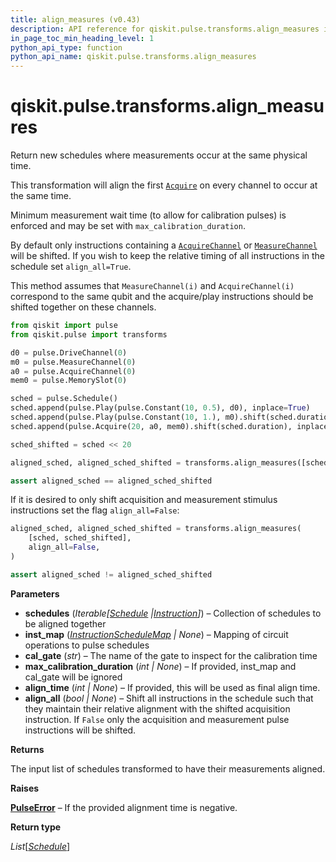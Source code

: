 ```yaml
---
title: align_measures (v0.43)
description: API reference for qiskit.pulse.transforms.align_measures in qiskit v0.43
in_page_toc_min_heading_level: 1
python_api_type: function
python_api_name: qiskit.pulse.transforms.align_measures
---
```


<span id="qiskit-pulse-transforms-align-measures" />

# qiskit.pulse.transforms.align\_measures

<Function id="qiskit.pulse.transforms.align_measures" isDedicatedPage={true} github="https://github.com/qiskit/qiskit/tree/stable/0.24/qiskit/pulse/transforms/canonicalization.py" signature="align_measures(schedules, inst_map=None, cal_gate='u3', max_calibration_duration=None, align_time=None, align_all=True)">
  Return new schedules where measurements occur at the same physical time.

  This transformation will align the first [`Acquire`](qiskit.pulse.instructions.Acquire "qiskit.pulse.instructions.Acquire") on every channel to occur at the same time.

  Minimum measurement wait time (to allow for calibration pulses) is enforced and may be set with `max_calibration_duration`.

  By default only instructions containing a [`AcquireChannel`](qiskit.pulse.channels.AcquireChannel "qiskit.pulse.channels.AcquireChannel") or [`MeasureChannel`](qiskit.pulse.channels.MeasureChannel "qiskit.pulse.channels.MeasureChannel") will be shifted. If you wish to keep the relative timing of all instructions in the schedule set `align_all=True`.

  This method assumes that `MeasureChannel(i)` and `AcquireChannel(i)` correspond to the same qubit and the acquire/play instructions should be shifted together on these channels.

  ```python
  from qiskit import pulse
  from qiskit.pulse import transforms

  d0 = pulse.DriveChannel(0)
  m0 = pulse.MeasureChannel(0)
  a0 = pulse.AcquireChannel(0)
  mem0 = pulse.MemorySlot(0)

  sched = pulse.Schedule()
  sched.append(pulse.Play(pulse.Constant(10, 0.5), d0), inplace=True)
  sched.append(pulse.Play(pulse.Constant(10, 1.), m0).shift(sched.duration), inplace=True)
  sched.append(pulse.Acquire(20, a0, mem0).shift(sched.duration), inplace=True)

  sched_shifted = sched << 20

  aligned_sched, aligned_sched_shifted = transforms.align_measures([sched, sched_shifted])

  assert aligned_sched == aligned_sched_shifted
  ```

  If it is desired to only shift acquisition and measurement stimulus instructions set the flag `align_all=False`:

  ```python
  aligned_sched, aligned_sched_shifted = transforms.align_measures(
      [sched, sched_shifted],
      align_all=False,
  )

  assert aligned_sched != aligned_sched_shifted
  ```

  **Parameters**

  *   **schedules** (*Iterable\[*[*Schedule*](qiskit.pulse.Schedule "qiskit.pulse.schedule.Schedule")  *|*[*Instruction*](pulse#qiskit.pulse.instructions.Instruction "qiskit.pulse.instructions.instruction.Instruction")*]*) – Collection of schedules to be aligned together
  *   **inst\_map** ([*InstructionScheduleMap*](qiskit.pulse.InstructionScheduleMap "qiskit.pulse.instruction_schedule_map.InstructionScheduleMap") *| None*) – Mapping of circuit operations to pulse schedules
  *   **cal\_gate** (*str*) – The name of the gate to inspect for the calibration time
  *   **max\_calibration\_duration** (*int | None*) – If provided, inst\_map and cal\_gate will be ignored
  *   **align\_time** (*int | None*) – If provided, this will be used as final align time.
  *   **align\_all** (*bool | None*) – Shift all instructions in the schedule such that they maintain their relative alignment with the shifted acquisition instruction. If `False` only the acquisition and measurement pulse instructions will be shifted.

  **Returns**

  The input list of schedules transformed to have their measurements aligned.

  **Raises**

  [**PulseError**](pulse#qiskit.pulse.PulseError "qiskit.pulse.PulseError") – If the provided alignment time is negative.

  **Return type**

  *List*\[[*Schedule*](qiskit.pulse.Schedule "qiskit.pulse.schedule.Schedule")]
</Function>


